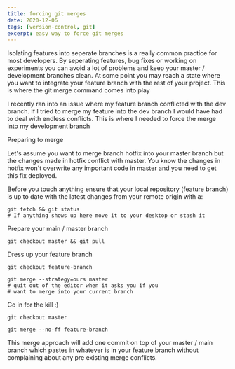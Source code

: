 ```yaml
---
title: forcing git merges
date: 2020-12-06
tags: [version-control, git]
excerpt: easy way to force git merges
--- 
```


Isolating features into seperate branches is a really common practice for most developers. By seperating features, bug fixes or working on experiments you can avoid a lot of problems and keep your master / development branches clean.
At some point you may reach a state where you want to integrate your feature branch with the rest of your project. This is where the git merge command comes into play



I recently ran into an issue where my feature branch conflicted with the dev branch. If I tried to merge my feature into the dev branch I would have had to deal with endless conflicts. This is where I needed to force the merge into my development branch

<BlogTitle>Preparing to merge</BlogTitle>


Let's assume you want to merge branch hotfix into your master branch but the changes made in hotfix conflict with master. You know the changes in hotfix won't overwrite any important code in master and you need to get this fix deployed.


Before you touch anything ensure that your local repository (feature branch) is up to date with the latest changes from your remote origin with a:


```shell
git fetch && git status
# If anything shows up here move it to your desktop or stash it
```
<BlogTitle>Prepare your main / master branch</BlogTitle>

```shell
git checkout master && git pull
```


<BlogTitle>Dress up your feature branch</BlogTitle>


```shell
git checkout feature-branch
```


```shell
git merge --strategy=ours master
# quit out of the editor when it asks you if you
# want to merge into your current branch
```

<BlogTitle>Go in for the kill :)</BlogTitle>



```shell
git checkout master
```



```shell
git merge --no-ff feature-branch
```


This merge approach will add one commit on top of your master / main branch which pastes in whatever is in your feature branch without complaining about any pre existing merge conflicts.
